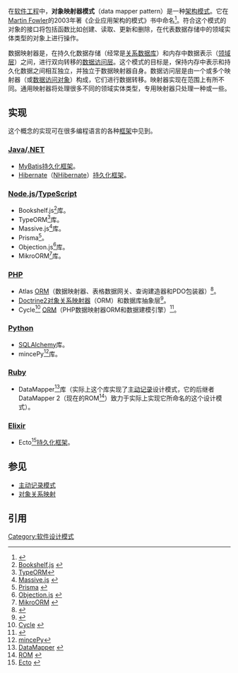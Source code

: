 在[[软件工程|软件工程]]中，'''对象映射器模式'''（data mapper pattern）是一种[[架构模式|架构模式]]。它在[[Martin_Fowler|Martin Fowler]]的2003年著《企业应用架构的模式》书中命名<ref>{{cite book |last=Fowler |first=Martin |title=Patterns of enterprise application architecture |publisher=Addison-Wesley |year=2003 |isbn=978-0-321-12742-6 |url=https://books.google.com/books?id=FyWZt5DdvFkC&lpg=PA1&dq=Patterns%20of%20Enterprise%20Application%20Architecture%20by%20Martin%20Fowler&pg=PT187#v=onepage&q=active%20record&f=false |quote=映射器层在对象和数据库之间移动数据同时保持它们相互独立并独立于映射器自身。 |access-date=2020-11-08 |archive-date=2016-12-23 |archive-url=https://web.archive.org/web/20161223180739/https://books.google.com/books?id=FyWZt5DdvFkC&lpg=PA1&dq=Patterns%20of%20Enterprise%20Application%20Architecture%20by%20Martin%20Fowler&pg=PT187#v=onepage&q=active%20record&f=false |dead-url=no }}</ref>。符合这个模式的对象的接口将包括函数比如创建、读取、更新和删除，在代表数据存储中的领域实体类型的对象上进行操作。

数据映射器是，在持久化数据存储（经常是[[关系数据库|关系数据库]]）和内存中数据表示（[[业务逻辑|领域层]]）之间，进行双向转移的[[数据访问层|数据访问层]]。这个模式的目标是，保持内存中表示和持久化数据之间相互独立，并独立于数据映射器自身。数据访问层是由一个或多个映射器（或[[数据访问对象|数据访问对象]]）构成，它们进行数据转移。映射器实现在范围上有所不同。通用映射器将处理很多不同的领域实体类型，专用映射器只处理一种或一些。

== 实现 ==
这个概念的实现可在很多编程语言的各种[[软件框架|框架]]中见到。

=== [[Java|Java]]/[[.NET|.NET]] ===
* [[MyBatis|MyBatis]][[持久化框架|持久化框架]]。
* [[Hibernate|Hibernate]]（[[NHibernate|NHibernate]]）[[持久化框架|持久化框架]]。

=== [[Node.js|Node.js]]/[[TypeScript|TypeScript]] ===
* Bookshelf.js<ref>[http://bookshelfjs.org/ Bookshelf.js] {{Wayback|url=http://bookshelfjs.org/ |date=20210307213643 }}</ref>库。
* TypeORM<ref>[https://typeorm.github.io/ TypeORM]</ref>库。
* Massive.js<ref>[https://massivejs.org/ Massive.js] {{Wayback|url=https://massivejs.org/ |date=20201111230450 }}</ref>库。
* Prisma<ref>[https://www.prisma.io/ Prisma] {{Wayback|url=https://www.prisma.io/ |date=20210319075905 }}</ref>。
* Objection.js<ref>[https://vincit.github.io/objection.js/ Objection.js] {{Wayback|url=https://vincit.github.io/objection.js/ |date=20210128003214 }}</ref>库。
* MikroORM<ref>[https://mikro-orm.io/ MikroORM] {{Wayback|url=https://mikro-orm.io/ |date=20210303045049 }}</ref>库。

=== [[PHP|PHP]] ===
* Atlas [[ORM|ORM]]（数据映射器、表格数据网关、查询建造器和PDO包装器）<ref name="Atlas">{{cite web|url=http://atlasphp.io/|title=Atlas ORM{{spaced ndash |archiveurl=http://atlasphp.io}} Atlas|access-date=2020-11-08|archive-date=2021-01-22|archive-url=https://web.archive.org/web/20210122201442/http://atlasphp.io/|dead-url=no}}</ref>。
* [[Doctrine_(PHP)|Doctrine2]][[对象关系映射器|对象关系映射器]]（ORM）和数据库抽象层<ref name="Doctorine2">{{cite web|url=http://www.doctrine-project.org/blog/your-own-orm-doctrine2.html#doctrine2-and-activerecord|title=Doctrine2 and ActiveRecord{{spaced ndash }} Doctrine2|publisher=[[Doctrine_(PHP)|Doctrine2]]|access-date=2013-04-02|archive-url=https://web.archive.org/web/20130721044554/http://www.doctrine-project.org/blog/your-own-orm-doctrine2.html#doctrine2-and-activerecord|archive-date=2013-07-21}}</ref>。
* Cycle<ref>[https://github.com/cycle/orm Cycle] {{Wayback|url=https://github.com/cycle/orm |date=20201111193646 }}</ref> [[ORM|ORM]]（PHP数据映射器ORM和数据建模引擎）<ref name="Cycle">{{cite web|url=https://github.com/cycle/orm|title=Cycle ORM{{spaced ndash }} Cycle|access-date=2020-11-08|archive-date=2020-11-11|archive-url=https://web.archive.org/web/20201111193646/https://github.com/cycle/orm|dead-url=no}}</ref>。

=== [[Python|Python]] ===
* [[SQLAlchemy|SQLAlchemy]]库。
* mincePy<ref>[https://mincepy.readthedocs.io/en/latest/ mincePy]</ref>库。

=== [[Ruby|Ruby]] ===
* DataMapper<ref>[http://datamapper.org/ DataMapper] {{Wayback|url=http://datamapper.org/ |date=20200117212905 }}</ref>库（实际上这个库实现了[[主动记录|主动记录]]设计模式，它的后继者DataMapper 2（现在的ROM<ref>[http://rom-rb.org/ ROM] {{Wayback|url=http://rom-rb.org/ |date=20210224121222 }}</ref>）致力于实际上实现它所命名的这个设计模式）。

=== [[Elixir|Elixir]] ===
* Ecto<ref>[https://github.com/elixir-ecto/ecto Ecto] {{Wayback|url=https://github.com/elixir-ecto/ecto |date=20210322024635 }}</ref>[[持久化框架|持久化框架]]。

== 参见 ==
* [[主动记录模式|主动记录模式]]
* [[对象关系映射|对象关系映射]]

==引用 ==
{{Reflist|2}}

{{DEFAULTSORT:Data mapper pattern}}
[[Category:软件设计模式|Category:软件设计模式]]